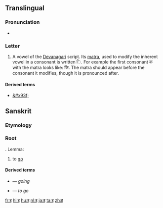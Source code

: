 {{Devanagari character info|hex=0907|name=DEVANAGARI LETTER I|image=[[File:Deva-i.png|100px]]}}
{{also|ड|ड़|ङ}}
==Translingual==

===Pronunciation===
* {{IPA|/i/|/ɪ/|lang=mul}} {{qualifier|may vary by language}}

===Letter===
{{mul-Deva|i}}

# A vowel of the [[Devanagari]] script.  Its [[matra]], used to modify the inherent vowel in a consonant is written &#x093F;.  For example the first consonant क with the matra looks like: कि.  The matra should appear before the consonant it modifies, though it is pronounced after.

====Derived terms====
* [[&#x93f;]]

==Sanskrit==

===Etymology===

===Root===
{{head|sa|root|sc=Deva|tr=√i}}. Lemma: {{term|एति|sc=Deva|tr=eti|lang=sa}}

# to [[go]]

====Derived terms====
* {{term|sc=Deva|अय|tr=aya|lang=sa}} &mdash; ''going''
* {{term|sc=Deva|एति|tr=eti|lang=sa}} &mdash; ''to go''

[[fr:इ]]
[[hi:इ]]
[[hu:इ]]
[[nl:इ]]
[[ja:इ]]
[[ta:इ]]
[[zh:इ]]